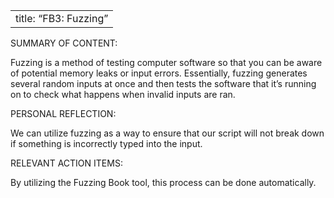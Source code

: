 

---
title: "FB3: Fuzzing"
---

SUMMARY OF CONTENT:

Fuzzing is a method of testing computer software so that you can be aware of potential memory leaks or input errors. Essentially, fuzzing generates several random inputs at once and then tests the software that it's running on to check what happens when invalid inputs are ran.


PERSONAL REFLECTION:

We can utilize fuzzing as a way to ensure that our script will not break down if something is incorrectly typed into the input.


RELEVANT ACTION ITEMS:

By utilizing the Fuzzing Book tool, this process can be done automatically.

